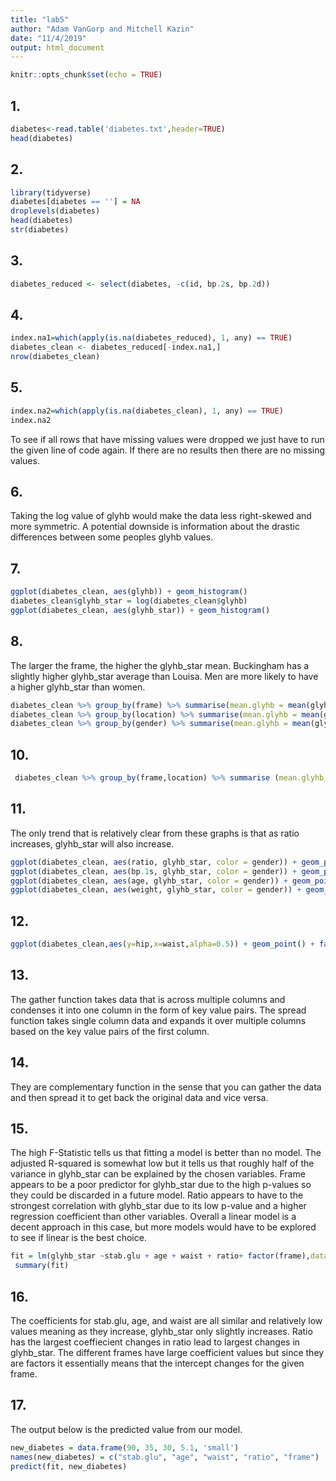 ```yaml
---
title: "lab5"
author: "Adam VanGorp and Mitchell Kazin"
date: "11/4/2019"
output: html_document
---
```


```r
knitr::opts_chunk$set(echo = TRUE)
```

## 1. 
``` r
diabetes<-read.table('diabetes.txt',header=TRUE)
head(diabetes)
```
## 2.
``` r
library(tidyverse)
diabetes[diabetes == ''] = NA
droplevels(diabetes)
head(diabetes)
str(diabetes)
```
## 3.
``` r
diabetes_reduced <- select(diabetes, -c(id, bp.2s, bp.2d))
```
## 4.
```r
index.na1=which(apply(is.na(diabetes_reduced), 1, any) == TRUE)
diabetes_clean <- diabetes_reduced[-index.na1,]
nrow(diabetes_clean)
```

## 5.
``` r
index.na2=which(apply(is.na(diabetes_clean), 1, any) == TRUE)
index.na2
```
To see if all rows that have missing values were dropped we just have to run the given line of code again. If there are no results then there are no missing values. 

## 6.
Taking the log value of glyhb would make the data less right-skewed and more symmetric. A potential downside is information about the drastic differences between some peoples glyhb values.

## 7.
``` r
ggplot(diabetes_clean, aes(glyhb)) + geom_histogram()
diabetes_clean$glyhb_star = log(diabetes_clean$glyhb)
ggplot(diabetes_clean, aes(glyhb_star)) + geom_histogram()

```

## 8.
The larger the frame, the higher the glyhb_star mean. Buckingham has a slightly higher glyhb_star average than Louisa. Men are more likely to have a higher glyhb_star than women.
``` r
diabetes_clean %>% group_by(frame) %>% summarise(mean.glyhb = mean(glyhb_star))
diabetes_clean %>% group_by(location) %>% summarise(mean.glyhb = mean(glyhb_star))
diabetes_clean %>% group_by(gender) %>% summarise(mean.glyhb = mean(glyhb_star))
```



## 10.
``` r
 diabetes_clean %>% group_by(frame,location) %>% summarise (mean.glyhb_star= mean(glyhb_star)) %>% ggplot(aes(x = frame, y = mean.glyhb_star, color = location)) + geom_point() + ggtitle("Average glyhb_star by Frame")
```

## 11.
The only trend that is relatively clear from these graphs is that as ratio increases, glyhb_star will also increase.
``` r
ggplot(diabetes_clean, aes(ratio, glyhb_star, color = gender)) + geom_point()
ggplot(diabetes_clean, aes(bp.1s, glyhb_star, color = gender)) + geom_point()
ggplot(diabetes_clean, aes(age, glyhb_star, color = gender)) + geom_point()
ggplot(diabetes_clean, aes(weight, glyhb_star, color = gender)) + geom_point()
```

## 12.
``` r
ggplot(diabetes_clean,aes(y=hip,x=waist,alpha=0.5)) + geom_point() + facet_wrap(~frame) 
```

## 13.
The gather function takes data that is across multiple columns and condenses it into one column in the form of key value pairs. The spread function takes single column data and expands it over multiple columns based on the key value pairs of the first column.

## 14.
They are complementary function in the sense that you can gather the data and then spread it to get back the original data and vice versa.

## 15.
The high F-Statistic tells us that fitting a model is better than no model. The adjusted R-squared is somewhat low but it tells us that roughly half of the variance in glyhb_star can be explained by the chosen variables. Frame appears to be a poor predictor for glyhb_star due to the high p-values so they could be discarded in a future model. Ratio appears to have to the strongest correlation with glyhb_star due to its low p-value and a higher regression coefficient than other variables. Overall a linear model is a decent approach in this case, but more models would have to be explored to see if linear is the best choice.
``` r
fit = lm(glyhb_star ~stab.glu + age + waist + ratio+ factor(frame),data=diabetes_clean)
 summary(fit)
```
## 16.
The coefficients for stab.glu, age, and waist are all similar and relatively low values meaning as they increase, glyhb_star only slightly increases. Ratio has the largest coeffiecient changes in ratio lead to largest changes in glyhb_star. The different frames have large coefficient values but since they are factors it essentially means that the intercept changes for the given frame.

## 17.
The output below is the predicted value from our model.
```r
new_diabetes = data.frame(90, 35, 30, 5.1, 'small')
names(new_diabetes) = c("stab.glu", "age", "waist", "ratio", "frame")
predict(fit, new_diabetes)
```





